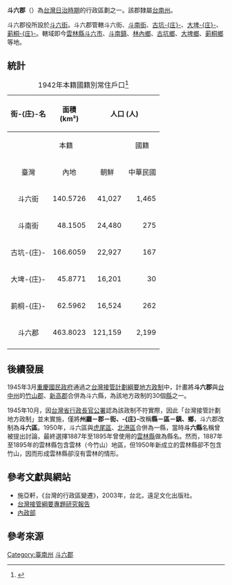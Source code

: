 {{日本郡 (廢除)
|郡=斗六郡
| 圖像 = 
| 圖像說明 = 斗六郡役所
|市章=
|日文原名=斗六郡
|廢除時間=1945年
|廢除理由=日本投降、撤離台灣
|廢除時處置=改制為[[臺南縣|臺南縣]]斗六區
|現在郡={{TWN}}[[雲林縣|雲林縣]]
|平假名=とろくぐん
|羅馬字拼音=Torokugun
|地圖 = [[File:1930_Tainan_Shu.svg|250px]]
|都道府縣=臺南州
|支廳=
| 街 = 2
| 庄 = 3
|編號=消滅時尚未使用
|面積 =	463.8023
|人口=12萬3769人
|統計時間=1942年
|人口密度 =267
|自治體=
|郵遞區號=
|所在地=斗六郡
|註記=
|}}
'''斗六郡'''（{{jpn|j=斗六郡|hg=とろくぐん|rm=Toroku gun|f=y}}）為[[台灣日治時期|台灣日治時期]]的行政區劃之一。該郡隸屬[[臺南州|台南州]]。

斗六郡役所設於[[斗六街|斗六街]]。斗六郡管轄斗六街、[[斗南街|斗南街]]、[[古坑庄|古坑-{庄}-]]、[[大埤庄|大埤-{庄}-]]、[[莿桐庄|莿桐-{庄}-]]。轄域即今[[雲林縣|雲林縣]][[斗六市|斗六市]]、[[斗南鎮|斗南鎮]]、[[林內鄉|林內鄉]]、[[古坑鄉|古坑鄉]]、[[大埤鄉|大埤鄉]]、[[莿桐鄉|莿桐鄉]]等地。

==統計==
{|class=wikitable align=center
|+1942年本籍國籍別常住戶口<ref>{{cite book |author=臺灣總督官房企畫部編 |title=昭和17年末 臺灣常住戶口統計 |year=1943 |publisher=臺灣總督官房企畫部 |location=臺北 |isbn= }}</ref>
|-
!rowspan=3 align=center|街-{庄}-名
!rowspan=3 align=center|面積<br>(km²)
!colspan=6 align=center|人口 (人)
!rowspan=3 align=center|人口密度<br>(人/km²)
|-----
!colspan=3 align=center|本籍
!colspan=2 align=center|國籍
!rowspan=2 align=center|計
|-----
!align=center|臺灣
!align=center|內地
!align=center|朝鮮
!align=center|中華民國
!align=center|其他外國
|-----
|align=center|斗六街
|align=right|140.5726
|align=right|41,027
|align=right|1,465
|align=right|13
|align=right|218
|align=right|5
|align=right|42,728
|align=right|304
|-----
|align=center|斗南街
|align=right|48.1505
|align=right|24,480
|align=right|275
|align=right|0
|align=right|125
|align=right|0
|align=right|24,880
|align=right|517
|-----
|align=center|古坑-{庄}-
|align=right|166.6059
|align=right|22,927
|align=right|167
|align=right|0
|align=right|2
|align=right|0
|align=right|23,096
|align=right|139
|-----
|align=center|大埤-{庄}-
|align=right|45.8771
|align=right|16,201
|align=right|30
|align=right|0
|align=right|17
|align=right|2
|align=right|16,250
|align=right|354
|-----
|align=center|莿桐-{庄}-
|align=right|62.5962
|align=right|16,524
|align=right|262
|align=right|0
|align=right|28
|align=right|1
|align=right|16,815
|align=right|269
|-----
!align=center|斗六郡
!align=right|463.8023
!align=right|121,159
!align=right|2,199
!align=right|13
!align=right|390
!align=right|8
!align=right|123,769
!align=right|267
|-----
|}

==後續發展==
1945年3月[[重慶國民政府|重慶國民政府]]通過之[[台灣接管計劃綱要地方政制|台灣接管計劃綱要地方政制]]中，計畫將'''斗六郡'''與[[臺中州|台中州]]的[[竹山郡|竹山郡]]、[[新高郡|新高郡]]合併為斗六縣，為該地方政制的30個[[縣|縣]]之一。

1945年10月，因[[台灣省行政長官公署|台灣省行政長官公署]]認為該政制不符實際，因此「台灣接管計劃地方政制」並未實施，僅將'''州廳－郡－街、-{庄}-'''改稱'''縣－區－鎮、鄉'''，斗六郡改制為'''斗六區'''。1950年，斗六區與[[虎尾郡|虎尾區]]、[[北港郡|北港區]]合併為一縣，當時'''斗六縣'''名稱曾被提出討論，最終選擇1887年至1895年曾使用的[[雲林縣|雲林縣]]做為縣名。然而，1887年至1895年的雲林縣包含雲林（今竹山）地區，但1950年新成立的雲林縣卻不包含竹山，因而形成雲林縣卻沒有雲林的情形。

==參考文獻與網站==
*施亞軒，《台灣的行政區變遷》，2003年，台北，遠足文化出版社。
*[http://140.115.170.1/Hakka_historyTeach/abstract_detail.php?sn=255 台灣接管綱要專題研究報告] {{Wayback|url=http://140.115.170.1/Hakka_historyTeach/abstract_detail.php?sn=255 |date=20070927145324 }}
*[https://web.archive.org/web/20080804123728/http://www.moi.gov.tw/dca/regime02_c01.asp 內政部]

==參考來源==
{{reflist}}

{{台南州}}
{{斗六郡}}

[[Category:臺南州|Category:臺南州]]
[[Category:斗六郡|]]